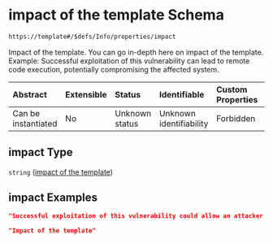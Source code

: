 # impact of the template Schema

```txt
https://template#/$defs/Info/properties/impact
```

Impact of the template.
You can go in-depth here on impact of the template.
Example:
Successful exploitation of this vulnerability can lead to remote code execution, potentially compromising the affected system.

| Abstract            | Extensible | Status         | Identifiable            | Custom Properties | Additional Properties | Access Restrictions | Defined In                                                                             |
| :------------------ | :--------- | :------------- | :---------------------- | :---------------- | :-------------------- | :------------------ | :------------------------------------------------------------------------------------- |
| Can be instantiated | No         | Unknown status | Unknown identifiability | Forbidden         | Allowed               | none                | [nuclei-schema.schema.json\*](../out/nuclei-schema.schema.json "open original schema") |

## impact Type

`string` ([impact of the template](nuclei-schema-defs-info-properties-impact-of-the-template))

## impact Examples

```json
"Successful exploitation of this vulnerability could allow an attacker to execute arbitrary SQL queries"
```

```json
"Impact of the template"
```

